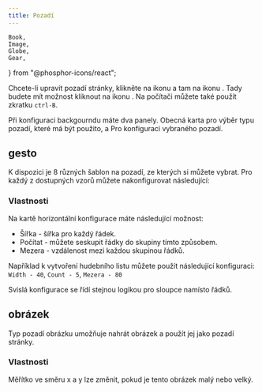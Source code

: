 ```yaml
---
title: Pozadí
---
```


	Book,
	Image,
	Globe,
	Gear,
	
} from "@phosphor-icons/react";

Chcete-li upravit pozadí stránky, klikněte na ikonu <Wrench className="inline-icon"/> a tam na ikonu <Book className="inline-icon"/>. Tady budete mít možnost kliknout na ikonu <Image className="inline-icon"/>. Na počítači můžete také použít zkratku `ctrl-B`.

Při konfiguraci backgourndu máte dva panely. <Globe className="inline-icon"/> Obecná karta pro výběr typu pozadí, které má být použito, a <Gear className="inline-icon"/> Pro konfiguraci vybraného pozadí.

## <Globe className="inline-icon"/> gesto

K dispozici je 8 různých šablon na pozadí, ze kterých si můžete vybrat. Pro každý z dostupných vzorů můžete nakonfigurovat následující:

### <Gear className="inline-icon"/> Vlastnosti

Na kartě horizontální konfigurace máte následující možnost:

- Šířka - šířka pro každý řádek.
- Počítat - můžete seskupit řádky do skupiny tímto způsobem.
- Mezera - vzdálenost mezi každou skupinou řádků.

Například k vytvoření hudebního listu můžete použít následující konfiguraci:
`Width - 40`, `Count - 5`, `Mezera - 80`

Svislá konfigurace se řídí stejnou logikou pro sloupce namísto řádků.

## <Globe className="inline-icon"/> obrázek

Typ pozadí obrázku umožňuje nahrát obrázek a použít jej jako pozadí stránky.

### <Gear className="inline-icon"/> Vlastnosti

Měřítko ve směru x a y lze změnit, pokud je tento obrázek malý nebo velký.
